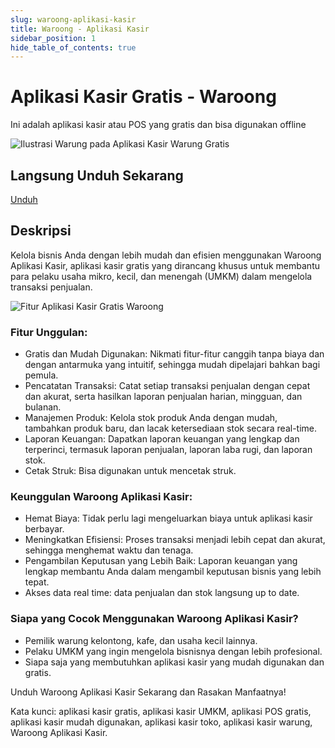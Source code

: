 ```yaml
---
slug: waroong-aplikasi-kasir
title: Waroong - Aplikasi Kasir
sidebar_position: 1
hide_table_of_contents: true
---
```


# Aplikasi Kasir Gratis - Waroong 
Ini adalah aplikasi kasir atau POS yang gratis dan bisa digunakan offline

![Ilustrasi Warung pada Aplikasi Kasir Warung Gratis](./img/main.jpg)

## Langsung Unduh Sekarang

<a className="button button--primary" href="https://play.google.com/store/apps/details?id=com.waroong.android&hl=en" target="_blank" rel="noopener noreferrer">Unduh</a>

## Deskripsi

Kelola bisnis Anda dengan lebih mudah dan efisien menggunakan Waroong Aplikasi Kasir, aplikasi kasir gratis yang dirancang khusus untuk membantu para pelaku usaha mikro, kecil, dan menengah (UMKM) dalam mengelola transaksi penjualan.

![Fitur Aplikasi Kasir Gratis Waroong](./img/fitur-aplikasi-kasir-gratis-waroong.png)

### Fitur Unggulan:

- Gratis dan Mudah Digunakan: Nikmati fitur-fitur canggih tanpa biaya dan dengan antarmuka yang intuitif, sehingga mudah dipelajari bahkan bagi pemula.
- Pencatatan Transaksi: Catat setiap transaksi penjualan dengan cepat dan akurat, serta hasilkan laporan penjualan harian, mingguan, dan bulanan.
- Manajemen Produk: Kelola stok produk Anda dengan mudah, tambahkan produk baru, dan lacak ketersediaan stok secara real-time.
- Laporan Keuangan: Dapatkan laporan keuangan yang lengkap dan terperinci, termasuk laporan penjualan, laporan laba rugi, dan laporan stok.
- Cetak Struk: Bisa digunakan untuk mencetak struk.

### Keunggulan Waroong Aplikasi Kasir:

- Hemat Biaya: Tidak perlu lagi mengeluarkan biaya untuk aplikasi kasir berbayar.
- Meningkatkan Efisiensi: Proses transaksi menjadi lebih cepat dan akurat, sehingga menghemat waktu dan tenaga.
- Pengambilan Keputusan yang Lebih Baik: Laporan keuangan yang lengkap membantu Anda dalam mengambil keputusan bisnis yang lebih tepat.
- Akses data real time: data penjualan dan stok langsung up to date.

### Siapa yang Cocok Menggunakan Waroong Aplikasi Kasir?

- Pemilik warung kelontong, kafe, dan usaha kecil lainnya.
- Pelaku UMKM yang ingin mengelola bisnisnya dengan lebih profesional.
- Siapa saja yang membutuhkan aplikasi kasir yang mudah digunakan dan gratis.

Unduh Waroong Aplikasi Kasir Sekarang dan Rasakan Manfaatnya!

Kata kunci: aplikasi kasir gratis, aplikasi kasir UMKM, aplikasi POS gratis, aplikasi kasir mudah digunakan, aplikasi kasir toko, aplikasi kasir warung, Waroong Aplikasi Kasir.